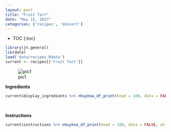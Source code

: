 ```yaml
---
layout: post
title: "Fruit Tart"
date: "May 15, 2017"
categories: ['recipes', 'dessert']
---
```


* TOC
{:toc}

```r
library(jn.general)
lib(data)
load('data/recipes.Rdata')
current <- recipes[['Fruit Tart']]
```

![pic1](http://jnguyen92.github.io/nhuyhoa/figure/food/Fruit Tart.JPG)

**Ingredients**

```r
current$display_ingredients %>% nhuyhoa_df_print(head = 100, data = FALSE, attribute = "class = \"presenttab\"")
```

<br>

**Instructions**

```r
current$instructions %>% nhuyhoa_df_print(head = 100, data = FALSE, attribute = "class = \"presenttabnoh\"")
```


